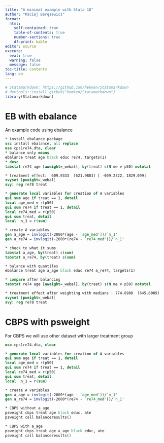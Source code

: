 ```yaml
---
title: "A minimal example with Stata 18"
author: "Maciej Beręsewicz"
format: 
  html:
    self-contained: true
    table-of-contents: true
    number-sections: true
    df-print: kable
editor: source
execute: 
  eval: true
  warning: false
  message: false
toc-title: Contents
lang: en
---
```



```r
# Statamarkdown: https://github.com/hemken/Statamarkdown
# devtools::install_github("Hemken/Statamarkdown")
library(Statamarkdown)
```

# EB with ebalance

An example code using ebalance


```stata
* install ebalance package
ssc install ebalance, all replace
use cps1re74.dta, clear
* balance only means
ebalance treat age black educ re74, targets(1)
* desc
tabstat re74 age [aweight=_webal], by(treat) s(N me v p50) nototal

* treatment effect:  609.9333  (621.9881) [ -609.2322, 1829.099]
svyset [pweight=_webal]
svy: reg re78 treat

* generate local variables for creation of A variables
qui sum age if treat == 1, detail
local age_med = r(p50) 
qui sum re74 if treat == 1, detail
local re74_med = r(p50)
qui sum treat, detail
local  n_1 = r(sum)

* create A variables
gen a_age = invlogit(-2000*(age - `age_med'))/`n_1'
gen a_re74 = invlogit(-2000*(re74 - `re74_med'))/`n_1'

* check to what it sums 
tabstat a_age, by(treat) s(sum)
tabstat a_re74, by(treat) s(sum)

* balance with quantiles
ebalance treat age a_age black educ re74 a_re74, targets(1)

* compare after balancing
tabstat re74 age [aweight=_webal], by(treat) s(N me v p50) nototal

* treatment effect after weighting with medians : 774.8988  (645.6089) [ -490.5661, 2040.364]
svyset [pweight=_webal] 
svy: reg re78 treat
```

# CBPS with psweight

For CBPS we will use other dataset with larger treatment group

```stata
use cps1re74.dta, clear

* generate local variables for creation of A variables
qui sum age if treat == 1, detail
local age_med = r(p50) 
qui sum re74 if treat == 1, detail
local re74_med = r(p50)
qui sum treat, detail
local  n_1 = r(sum)

* create A variables
gen a_age = invlogit(-2000*(age - `age_med'))/`n_1'
gen a_re74 = invlogit(-2000*(re74 - `re74_med'))/`n_1'

* CBPS without a_age
psweight cbps treat age black educ, ate
psweight call balanceresults()

* CBPS with a_age
psweight cbps treat age a_age black educ, ate
psweight call balanceresults()
```


